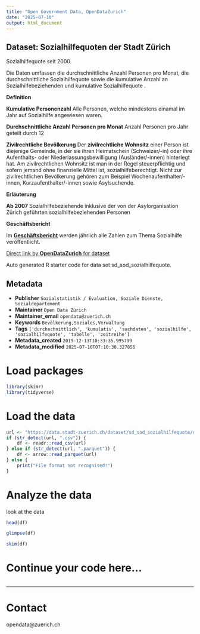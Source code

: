 ```yaml
---
title: "Open Government Data, OpenDataZurich"
date: "2025-07-10"
output: html_document
---
```


## Dataset: Sozialhilfequoten der Stadt Zürich

 Sozialhilfequote seit 2000. 

Die Daten umfassen die durchschnittliche Anzahl Personen pro Monat, die durchschnittliche Sozialhilfequote sowie die kumulative Anzahl an Sozialhilfebeziehenden und kumulative Sozialhilfequote .

**Definition**


**Kumulative Personenzahl**
Alle Personen, welche mindestens einamal im Jahr auf Sozialhilfe angewiesen waren.

**Durchschnittliche Anzahl Personen pro Monat**
Anzahl Personen pro Jahr geteilt durch 12

**Zivilrechtliche Bevölkerung**
Der **zivilrechtliche Wohnsitz** einer Person ist diejenige Gemeinde, in der sie ihren Heimatschein (Schweizer/-in) oder ihre Aufenthalts- oder Niederlassungsbewilligung (Ausländer/-innen) hinterlegt hat. Am zivilrechtlichen Wohnsitz ist man in der Regel steuerpflichtig und sofern jemand ohne finanzielle Mittel ist, sozialhilfeberechtigt. Nicht zur zivilrechtlichen Bevölkerung gehören zum Beispiel Wochenaufenthalter/-innen, Kurzaufenthalter/-innen sowie Asylsuchende.


[]()

**Erläuterung**


**Ab 2007**
Sozialhilfebeziehende inklusive der von der Asylorganisation Zürich geführten sozialhilfebeziehenden Personen


[]()

**Geschäftsbericht**


Im [**Geschäftsbericht**](https://www.stadt-zuerich.ch/geschaeftsbericht) werden jährlich alle Zahlen zum Thema Sozialhilfe veröffentlicht.


[]()



[Direct link by **OpenDataZurich** for dataset](https://data.stadt-zuerich.ch/dataset/sd_sod_sozialhilfequote)

Auto generated R starter code for data set sd_sod_sozialhilfequote.

## Metadata

- **Publisher** `Sozialstatistik / Evaluation, Soziale Dienste, Sozialdepartement`
- **Maintainer** `Open Data Zürich`
- **Maintainer_email** `opendata@zuerich.ch`
- **Keywords** `Bevölk­erung,Soziales,Ver­walt­ung`
- **Tags** `['durchschnittlich', 'kumulativ', 'sachdaten', 'sozialhilfe', 'sozialhilfequote', 'tabelle', 'zeitreihe']`
- **Metadata_created** `2019-12-13T10:33:35.995799`
- **Metadata_modified** `2025-07-10T07:10:30.327856`


# Load packages

```r
library(skimr)
library(tidyverse)
```

# Load the data

```r
url <- "https://data.stadt-zuerich.ch/dataset/sd_sod_sozialhilfequote/download/sd_sod_sozialhilfequote.csv"
if (str_detect(url, ".csv")) {
    df <- readr::read_csv(url)
} else if (str_detect(url, ".parquet")) {
    df <- arrow::read_parquet(url)
} else {
    print("File format not recognised!")
}
```

# Analyze the data

look at the data
```r
head(df)
```

```r
glimpse(df)
```

```r
skim(df)
```

# Continue your code here...

```r

```

------------------------------------------------------------------------

# Contact

opendata@zuerich.ch
